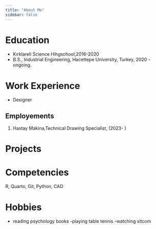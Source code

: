 ```yaml
---
title: "About Me"
sidebar: false 
---
```


# Education
- Kırklareli Science Hihgschool,2016-2020
-   B.S., Industrial Engineering, Hacettepe University, Turkey, 2020 - ongoing.

# Work Experience
- Designer

## Employements

1.  Hastay Makina,Technical Drawing Specialist, (2023- )

# Projects

# Competencies

R, Quarto, Git, Python, CAD

# Hobbies
- reading psychology books
-playing table tennis
-watching sitcom
